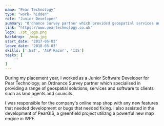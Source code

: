 ```yaml
---
name: "Pear Technology"
type: "work- hidden"
role: "Junior Developer"
summary: "Ordnance Survey partner which provided geospatial services and software to clients with limited GIS understanding."
link: "https://www.peartechnology.co.uk"
logo: ./pt_logo.png
backdrop: ./map.jpg
start_date: "2017-06-03"
leave_date: "2018-08-03"
skills: ['.NET', 'ASP Razor', 'IIS']
tasks: [
    ''
]
---
```

During my placement year, I worked as a Junior Software Developer for Pear Technology; an Ordnance Survey partner
which specialised in providing a range of geospatial solutions, services and software to clients such as land agents and councils. 

I was responsible for the company's online map shop with any new features that needed development or bugs that needed
fixing. I also assisted in the development of PearGIS, a greenfield project utilizng a powerful new map engine in WPF. 